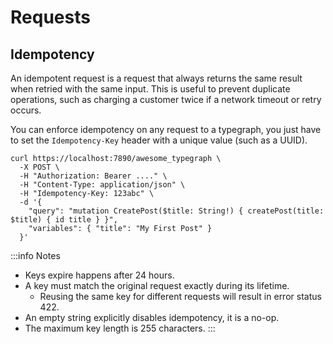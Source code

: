 # Requests

## Idempotency

An idempotent request is a request that always returns the same result when retried with the same input.
This is useful to prevent duplicate operations, such as charging a customer twice if a network timeout or retry occurs.

You can enforce idempotency on any request to a typegraph, you just have to set the `Idempotency-Key` header with a unique value (such as a UUID).

```curl
curl https://localhost:7890/awesome_typegraph \
  -X POST \
  -H "Authorization: Bearer ...." \
  -H "Content-Type: application/json" \
  -H "Idempotency-Key: 123abc" \
  -d '{
    "query": "mutation CreatePost($title: String!) { createPost(title: $title) { id title } }",
    "variables": { "title": "My First Post" }
  }'
```

:::info Notes

- Keys expire happens after 24 hours.
- A key must match the original request exactly during its lifetime.
  - Reusing the same key for different requests will result in error status 422.
- An empty string explicitly disables idempotency, it is a no-op.
- The maximum key length is 255 characters.
  :::
